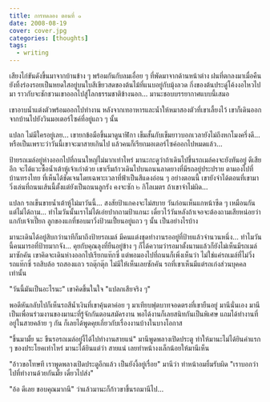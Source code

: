 ```yaml
---
title: การทดลอง ตอนที่ ๑
date: 2008-08-19
cover: cover.jpg
categories: [thoughts]
tags:
  - writing
---
```


เสียงไก่ขันดังขึ้นมาจากบ้านข้าง ๆ พร้อมกันกับลมเอื่อย ๆ ที่พัดมาจากด้านหน้าต่าง ฝนที่ตกลงมาเมื่อคืนยังทิ้งร่องรอยเป็นหยดใสอยู่บนใบสีเขียวสดของต้นไม้ที่แนบอยู่กับมุ้งลวด กิ่งของต้นประดู่โค้งงอไหวไปมา ราวกับจะชักชวนเขาออกไปสู่โลกธรรมชาติข้างนอก... มานะชอบบรรยากาศแบบนี้เสมอ

เขาอาบน้ำแต่งตัวพร้อมออกไปทำงาน หลังจากเทอาหารและน้ำให้หมาสองตัวที่เขาเลี้ยงไว้ เขาก็เดินออกจากบ้านไปยังวินมอเตอร์ไซค์ที่อยู่แถว ๆ นั้น

แปลก ไม่มีใครอยู่เลย... เขายกข้อมือขึ้นมาดูนาฬิกา เข็มสั้นกับเข็มยาวบอกเวลายังไม่ถึงหกโมงครึ่งดี... หรือเป็นเพราะว่าวันนี้เขาจะมาสายเกินไป แล้วคนก็เรียกมอเตอร์ไซค์ออกไปหมดแล้ว...

ป้ายรถเมล์อยู่ห่างออกไปที่ถนนใหญ่ไม่มากเท่าไหร่ มานะกะดูว่าถ้าเดินไปขึ้นรถเมล์คงจะยังทันอยู่ ดีเสียอีก จะได้แวะซื้อน้ำเต้าหู้เจ้าเก่าด้วย เขาเริ่มก้าวเดินไปบนถนนลาดยางที่มีรถอยู่ประปราย ตามองไปที่บ้านทรงไทย ที่เห็นได้ชัดเจนโดยเฉพาะเวลาที่ฟ้าเป็นสีแดงอ่อน ๆ อย่างตอนนี้ เขายังจำได้ตอนที่เขามาวิ่งเล่นที่ถนนเส้นนี้ตั้งแต่ยังเป็นถนนลูกรัง คงจะซัก ๒ กิโลเมตร ถ้าเขาจำไม่ผิด...

แปลก รถเข็นขายน้ำเต้าหู้ไม่มาวันนี้... สงสัยป้าแกคงจะไม่สบาย วันก่อนเห็นแกหน้าซีด ๆ เหมือนกัน แต่ไม่ได้ถาม... ทำไมวันนั้นเราไม่ได้เอ่ยปากถามป้าแกนะ เดี๋ยวไว้วันหลังถ้าเจอจะต้องถามเสียหน่อยว่าแกกับเจ้าเปี๊ยก ลูกของแกที่ชอบมาวิ่งป้วนเปี้ยนอยู่แถว ๆ นั้น เป็นอย่างไรบ้าง

มานะเดินได้อยู่สิบกว่านาทีก็มาถึงป้ายรถเมล์ มีคนแต่งชุดทำงานรออยู่ที่ป้ายแล้วจำนวนหนึ่ง... ทำไมวันนี้คนมารอที่ป้ายมากจัง... คุยกับคุณลุงที่ยืนอยู่ข้าง ๆ ก็ได้ความว่ารอมาตั้งนานแล้วก็ยังไม่เห็นมีรถเมล์มาซักคัน เขาคิดจะเดินห่างออกไปเรียกแท๊กซี่ แต่พอมองไปที่ถนนก็เพิ่งเห็นว่า ไม่ใช่แค่รถเมล์ที่ไม่วิ่ง รถแท๊กซี่ รถสิบล้อ รถสองแถว รถตุ๊กตุ๊ก ไม่มีให้เห็นเลยซักคัน รถที่เขาเห็นมีแต่รถเก๋งส่วนบุคคลเท่านั้น

"วันนี้มันเป็นอะไรนะ" เขาคิดขึ้นในใจ "แปลกเสียจริง ๆ"

พอดีหันกลับไปก็เห็นรถสีน้ำเงินที่เขาคุ้นตาค่อย ๆ มาเทียบฟุตบาทจอดตรงที่เขายืนอยู่ มานีนั่นเอง มานีเป็นเพื่อนร่วมงานของมานะที่รู้จักกันตอนสมัครงาน พอได้งานก็เลยสนิทกันเป็นพิเศษ แถมได้ทำงานที่อยู่ในสายคล้าย ๆ กัน ก็เลยได้พูดคุยเกี่ยวกับเรื่องงานบ้างในบางโอกาส

"ขึ้นมามั้ย นะ ขืนรอรถเมล์อยู่งี้ได้ไปทำงานสายแน่" มานีพูดพลางเปิดประตู ทำให้มานะไม่ได้ยินคำแรก ๆ ของประโยคเท่าไหร่ มานะได้ยินแต่ว่า สายแน่ เลยทำหน้างงเล็กน้อยให้มานีเห็น

"อ้าวขอโทษที เราพูดพลางเปิดประตูอีกแล้ว เป็นยังงี้อยู่เรื่อย" มานีว่า ทำหน้าอมยิ้มรับผิด "เราบอกว่า ไปที่ทำงานด้วยกันมั้ย เดี๋ยวไปส่ง"

"อ้อ ดีเลย ขอบคุณมากนี" ว่าแล้วมานะก็ก้าวขาขึ้นรถมานีไป...
